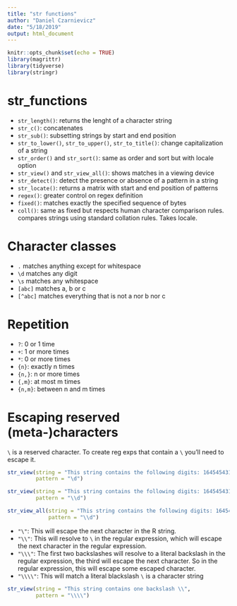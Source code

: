 ```yaml
---
title: "str functions"
author: "Daniel Czarnievicz"
date: "5/18/2019"
output: html_document
---
```


```r
knitr::opts_chunk$set(echo = TRUE)
library(magrittr)
library(tidyverse)
library(stringr)
```

# str_functions

- `str_length()`: returns the lenght of a character string  
- `str_c()`: concatenates  
- `str_sub()`: subsetting strings by start and end position  
- `str_to_lower()`, `str_to_upper()`, `str_to_title()`: change capitalization of a string  
- `str_order()` and `str_sort()`: same as order and sort but with locale option
- `str_view()` and `str_view_all()`: shows matches in a viewing device  
- `str_detect()`: detect the presence or absence of a pattern in a string
- `str_locate()`: returns a matrix with start and end position of patterns
- `regex()`: greater control on regex definition
- `fixed()`: matches exactly the specified sequence of bytes
- `coll()`: same as fixed but respects human character comparison rules. compares strings using standard collation rules. Takes locale.

# Character classes

- `.` matches anything except for whitespace  
- `\d` matches any digit  
- `\s` matches any whitespace  
- `[abc]` matches a, b or c  
- `[^abc]` matches everything that is not a nor b nor c  

# Repetition

- `?`: 0 or 1 time  
- `+`: 1 or more times  
- `*`: 0 or more times  
- `{n}`: exactly n times  
- `{n,}`: n or more times  
- `{,m}`: at most m times  
- `{n,m}`: between n and m times  

# Escaping  reserved (meta-)characters

`\` is a reserved character. To create reg exps that contain a `\` you'll need to escape it.

```r
str_view(string = "This string contains the following digits: 1645454313149913",
         pattern = "\d")
```

```r
str_view(string = "This string contains the following digits: 1645454313149913",
         pattern = "\\d")
```

```r
str_view_all(string = "This string contains the following digits: 1645454313149913",
             pattern = "\\d")
```

- `"\"`: This will escape the next character in the R string.
- `"\\"`: This will resolve to `\` in the regular expression, which will escape the next character in the regular expression.
- `"\\\"`: The first two backslashes will resolve to a literal backslash in the regular expression, the third will escape the next character. So in the regular expression, this will escape some escaped character.
- `"\\\\"`: This will match a literal blackslash `\` is a character string  

```r
str_view(string = "This string contains one backslash \\",
         pattern = "\\\\")
```

